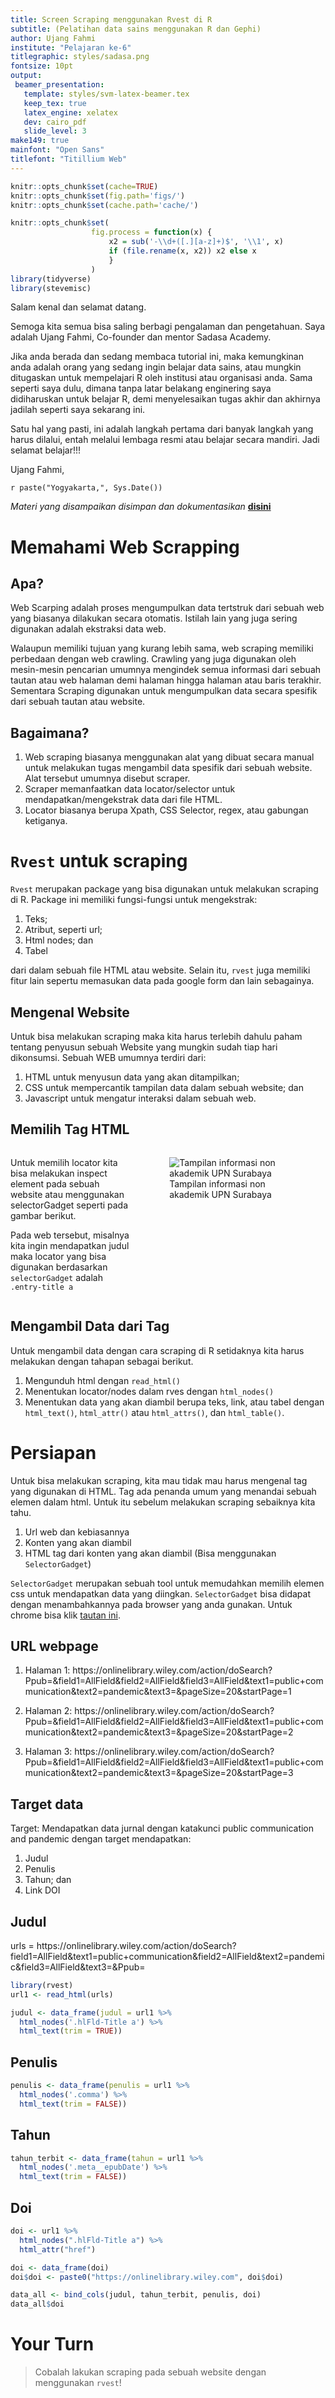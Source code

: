 ```yaml
---
title: Screen Scraping menggunakan Rvest di R
subtitle: (Pelatihan data sains menggunakan R dan Gephi)
author: Ujang Fahmi
institute: "Pelajaran ke-6"
titlegraphic: styles/sadasa.png
fontsize: 10pt
output:
 beamer_presentation:
   template: styles/svm-latex-beamer.tex
   keep_tex: true
   latex_engine: xelatex
   dev: cairo_pdf
   slide_level: 3
make149: true
mainfont: "Open Sans"
titlefont: "Titillium Web"
---
```


```r
knitr::opts_chunk$set(cache=TRUE)
knitr::opts_chunk$set(fig.path='figs/')
knitr::opts_chunk$set(cache.path='cache/')

knitr::opts_chunk$set(
                  fig.process = function(x) {
                      x2 = sub('-\\d+([.][a-z]+)$', '\\1', x)
                      if (file.rename(x, x2)) x2 else x
                      }
                  )
library(tidyverse)
library(stevemisc)
```

Salam kenal dan selamat datang.

Semoga kita semua bisa saling berbagi pengalaman dan pengetahuan. Saya adalah Ujang Fahmi, Co-founder dan mentor Sadasa Academy.

\vspace{0.1in}

Jika anda berada dan sedang membaca tutorial ini, maka kemungkinan anda adalah orang yang sedang ingin belajar data sains, atau mungkin ditugaskan untuk mempelajari R oleh institusi atau organisasi anda. Sama seperti saya dulu, dimana tanpa latar belakang enginering saya didiharuskan untuk belajar R, demi menyelesaikan tugas akhir dan akhirnya jadilah seperti saya sekarang ini.

\vspace{0.1in}

Satu hal yang pasti, ini adalah langkah pertama dari banyak langkah yang harus dilalui, entah melalui lembaga resmi atau belajar secara mandiri. Jadi selamat belajar!!!

\vspace{0.1in}
Ujang Fahmi, 

`r paste("Yogyakarta,", Sys.Date())`

\vspace{0.1in}

*Materi yang disampaikan disimpan dan dokumentasikan* [**disini**](https://github.com/eppofahmi/belajaR/tree/master/upn-surabaya)

# Memahami Web Scrapping

## Apa?

Web Scarping adalah proses mengumpulkan data tertstruk dari sebuah web yang biasanya dilakukan secara otomatis. Istilah lain yang juga sering digunakan adalah ekstraksi data web. 

\vspace{0.1in}

Walaupun memiliki tujuan yang kurang lebih sama, web scraping memiliki perbedaan dengan web crawling. Crawling yang juga digunakan oleh mesin-mesin pencarian umumnya mengindek semua informasi dari sebuah tautan atau web halaman demi halaman hingga halaman atau baris terakhir. Sementara Scraping digunakan untuk mengumpulkan data secara spesifik dari sebuah tautan atau website. 

## Bagaimana?

1. Web scraping biasanya menggunakan alat yang dibuat secara manual untuk melakukan tugas mengambil data spesifik dari sebuah website. Alat tersebut umumnya disebut scraper. 
2. Scraper memanfaatkan data locator/selector untuk mendapatkan/mengekstrak data dari file HTML.
3. Locator biasanya berupa Xpath, CSS Selector, regex, atau gabungan ketiganya. 


# `Rvest` untuk scraping

`Rvest` merupakan package yang bisa digunakan untuk melakukan scraping di R. Package ini memiliki fungsi-fungsi untuk mengekstrak: 

1. Teks;
2. Atribut, seperti url;
3. Html nodes; dan
4. Tabel

dari dalam sebuah file HTML atau website. Selain itu, `rvest` juga memiliki fitur lain sepertu memasukan data pada google form dan lain sebagainya. 

## Mengenal Website

Untuk bisa melakukan scraping maka kita harus terlebih dahulu paham tentang penyusun sebuah Website yang mungkin sudah tiap hari dikonsumsi. Sebuah WEB umumnya terdiri dari:

1. HTML untuk menyusun data yang akan ditampilkan;
2. CSS untuk mempercantik tampilan data dalam sebuah website; dan
3. Javascript untuk mengatur interaksi dalam sebuah web.

## Memilih Tag HTML

::: {.columns}
::: {.column width="40%"}

Untuk memilih locator kita bisa melakukan inspect element pada sebuah website atau menggunakan selectorGadget seperti pada gambar berikut. 

Pada web tersebut, misalnya kita ingin mendapatkan judul maka locator yang bisa digunakan berdasarkan `selectorGadget` adalah `.entry-title a`

:::
  
::: {.column width="60%"}

![Tampilan informasi non akademik UPN Surabaya](images/webupn.png)

:::
:::

## Mengambil Data dari Tag

Untuk mengambil data dengan cara scraping di R setidaknya kita harus melakukan dengan tahapan sebagai berikut. 

1. Mengunduh html dengan `read_html()`
2. Menentukan locator/nodes dalam rves dengan `html_nodes()`
3. Menentukan data yang akan diambil berupa teks, link, atau tabel dengan `html_text()`, `html_attr()` atau `html_attrs()`, dan `html_table()`.

# Persiapan

Untuk bisa melakukan scraping, kita mau tidak mau harus mengenal tag yang digunakan di HTML. Tag ada penanda umum yang menandai sebuah elemen dalam html. Untuk itu sebelum melakukan scraping sebaiknya kita tahu. 

1. Url web dan kebiasannya
2. Konten yang akan diambil
3. HTML tag dari konten yang akan diambil (Bisa menggunakan `SelectorGadget`)

`SelectorGadget` merupakan sebuah tool untuk memudahkan memilih elemen css untuk mendapatkan data yang diingkan. `SelectorGadget` bisa didapat dengan menambahkannya pada browser yang anda gunakan. Untuk chrome bisa klik [tautan ini](https://chrome.google.com/webstore/detail/selectorgadget/mhjhnkcfbdhnjickkkdbjoemdmbfginb?hl=en).

## URL webpage

1. Halaman 1: https://onlinelibrary.wiley.com/action/doSearch?Ppub=&field1=AllField&field2=AllField&field3=AllField&text1=public+communication&text2=pandemic&text3=&pageSize=20&startPage=1

2. Halaman 2: https://onlinelibrary.wiley.com/action/doSearch?Ppub=&field1=AllField&field2=AllField&field3=AllField&text1=public+communication&text2=pandemic&text3=&pageSize=20&startPage=2

3. Halaman 3: https://onlinelibrary.wiley.com/action/doSearch?Ppub=&field1=AllField&field2=AllField&field3=AllField&text1=public+communication&text2=pandemic&text3=&pageSize=20&startPage=3


## Target data

Target: Mendapatkan data jurnal dengan katakunci public communication and pandemic dengan target mendapatkan: 

1. Judul
2. Penulis
3. Tahun; dan
4. Link DOI

## Judul 

urls = https://onlinelibrary.wiley.com/action/doSearch?field1=AllField&text1=public+communication&field2=AllField&text2=pandemic&field3=AllField&text3=&Ppub=

```r
library(rvest)
url1 <- read_html(urls)

judul <- data_frame(judul = url1 %>% 
  html_nodes('.hlFld-Title a') %>% 
  html_text(trim = TRUE))
```

## Penulis

```r
penulis <- data_frame(penulis = url1 %>% 
  html_nodes('.comma') %>% 
  html_text(trim = FALSE))
```

## Tahun 

```r
tahun_terbit <- data_frame(tahun = url1 %>% 
  html_nodes('.meta__epubDate') %>% 
  html_text(trim = FALSE))
```

## Doi

```r
doi <- url1 %>%
  html_nodes(".hlFld-Title a") %>% 
  html_attr("href")

doi <- data_frame(doi)
doi$doi <- paste0("https://onlinelibrary.wiley.com", doi$doi)

data_all <- bind_cols(judul, tahun_terbit, penulis, doi)
data_all$doi
```

# Your Turn 

> Cobalah lakukan scraping pada sebuah website dengan menggunakan `rvest`!
